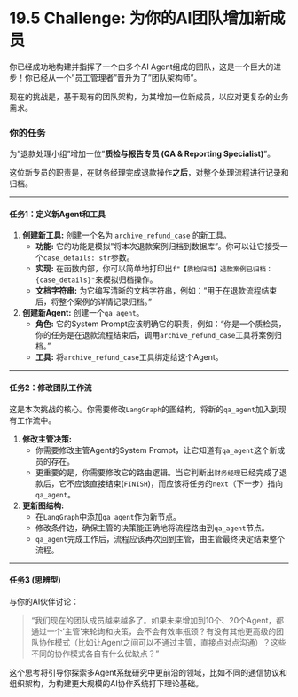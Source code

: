 # 19.5 Challenge: 为你的AI团队增加新成员

::: {.callout-warning}

你已经成功地构建并指挥了一个由多个AI Agent组成的团队，这是一个巨大的进步！你已经从一个"员工管理者"晋升为了"团队架构师"。

现在的挑战是，基于现有的团队架构，为其增加一位新成员，以应对更复杂的业务需求。

### 你的任务

为"退款处理小组"增加一位"**质检与报告专员 (QA & Reporting Specialist)**"。

这位新专员的职责是，在财务经理完成退款操作**之后**，对整个处理流程进行记录和归档。

---

#### 任务1：定义新Agent和工具

1.  **创建新工具:** 创建一个名为 `archive_refund_case` 的新工具。
    *   **功能:** 它的功能是模拟"将本次退款案例归档到数据库"。你可以让它接受一个`case_details: str`参数。
    *   **实现:** 在函数内部，你可以简单地打印出`f"【质检归档】退款案例已归档：{case_details}"`来模拟归档操作。
    *   **文档字符串:** 为它编写清晰的文档字符串，例如："用于在退款流程结束后，将整个案例的详情记录归档。"
2.  **创建新Agent:** 创建一个`qa_agent`。
    *   **角色:** 它的System Prompt应该明确它的职责，例如："你是一个质检员，你的任务是在退款流程结束后，调用`archive_refund_case`工具将案例归档。"
    *   **工具:** 将`archive_refund_case`工具绑定给这个Agent。

---

#### 任务2：修改团队工作流

这是本次挑战的核心。你需要修改`LangGraph`的图结构，将新的`qa_agent`加入到现有工作流中。

1.  **修改主管决策:**
    *   你需要修改主管Agent的System Prompt，让它知道有`qa_agent`这个新成员的存在。
    *   更重要的是，你需要修改它的路由逻辑。当它判断出`财务经理`已经完成了退款后，它不应该直接结束(`FINISH`)，而应该将任务的`next`（下一步）指向 `qa_agent`。
2.  **更新图结构:**
    *   在`LangGraph`中添加`qa_agent`作为新节点。
    *   修改条件边，确保主管的决策能正确地将流程路由到`qa_agent`节点。
    *   `qa_agent`完成工作后，流程应该再次回到主管，由主管最终决定结束整个流程。

---

#### 任务3 (思辨型)

与你的AI伙伴讨论：

> "我们现在的团队成员越来越多了。如果未来增加到10个、20个Agent，都通过一个'主管'来轮询和决策，会不会有效率瓶颈？有没有其他更高级的团队协作模式（比如让Agent之间可以不通过主管，直接点对点沟通）？这些不同的协作模式各自有什么优缺点？"

这个思考将引导你探索多Agent系统研究中更前沿的领域，比如不同的通信协议和组织架构，为构建更大规模的AI协作系统打下理论基础。
::: 
